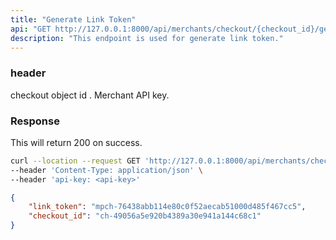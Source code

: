 ```yaml
---
title: "Generate Link Token"
api: "GET http://127.0.0.1:8000/api/merchants/checkout/{checkout_id}/generate_link_token"
description: "This endpoint is used for generate link token."
---
```


### header

<ParamField path="checkout_id" type="string">
  checkout object id .
</ParamField>

<ParamField header="api-key" type="string">
  Merchant API key.
</ParamField>

### Response

<ResponseField name="success" type="number">
  This will return 200 on success.
</ResponseField>

<RequestExample>

```bash Example Request
curl --location --request GET 'http://127.0.0.1:8000/api/merchants/checkout/{{checkout_id}}/generate_link_token' \
--header 'Content-Type: application/json' \
--header 'api-key: <api-key>'
```
</RequestExample>

<ResponseExample>

```json Response
{
    "link_token": "mpch-76438abb114e80c0f52aecab51000d485f467cc5",
    "checkout_id": "ch-49056a5e920b4389a30e941a144c68c1"
}
```

</ResponseExample>
